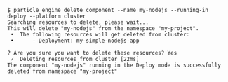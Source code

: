 ```shell
$ particle engine delete component --name my-nodejs --running-in deploy --platform cluster
Searching resources to delete, please wait...
This will delete "my-nodejs" from the namespace "my-project".
 •  The following resources will get deleted from cluster:
 •      - Deployment: my-simple-nodejs-app

? Are you sure you want to delete these resources? Yes
 ✓  Deleting resources from cluster [22ms]
The component "my-nodejs" running in the Deploy mode is successfully deleted from namespace "my-project"
```
